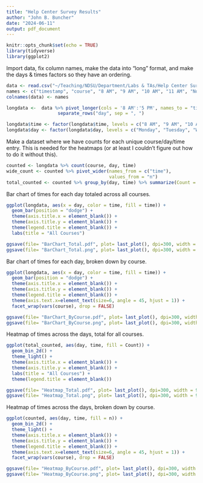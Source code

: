 ```yaml
---
title: "Help Center Survey Results"
author: "John B. Buncher"
date: "2024-06-11"
output: pdf_document
---
```


```r
knitr::opts_chunk$set(echo = TRUE)
library(tidyverse)
library(ggplot2)
```

Import data, fix column names, make the data into "long" format, and make the days & times factors so they have an ordering.
```r
data <- read.csv("~/Teaching/NDSU/Department/Labs & TAs/Help Center Survey/Help Center Scheduling Survey (Responses) - Form Responses 1.csv", na.string = "")
names <- c("timestamp", "course", "8 AM", "9 AM", "10 AM", "11 AM", "Noon", "1 PM", "2 PM", "3 PM", "4 PM", "5 PM")
colnames(data) <- names

longdata <-  data %>% pivot_longer(cols = '8 AM':'5 PM', names_to = "time", values_to = "day", values_drop_na = "TRUE") %>%
                   separate_rows("day", sep = ", ")

longdata$time <- factor(longdata$time, levels = c("8 AM", "9 AM", "10 AM", "11 AM", "Noon", "1 PM", "2 PM", "3 PM", "4 PM",  "5 PM"), ordered = TRUE)
longdata$day <- factor(longdata$day, levels = c("Monday", "Tuesday", "Wednesday", "Thursday", "Friday"), ordered = TRUE)
```

Make a dataset where we have counts for each unique course/day/time entry. This is needed for the heatmaps (or at least I couldn't figure out how to do it without this).
```r
counted <- longdata %>% count(course, day, time)
wide_count <- counted %>% pivot_wider(names_from = c("time"),
                                      values_from = "n")
total_counted <- counted %>% group_by(day, time) %>% summarize(Count = sum(n))
```

Bar chart of times for each day totaled across all courses.
```r
ggplot(longdata, aes(x = day, color = time, fill = time)) +
  geom_bar(position = "dodge") + 
  theme(axis.title.x = element_blank()) +
  theme(axis.title.y = element_blank()) +
  theme(legend.title = element_blank()) +
  labs(title = "All Courses")

ggsave(file= "BarChart_Total.pdf", plot= last_plot(), dpi=300, width = 9, height = 6, units = "in", device = "pdf")
ggsave(file= "BarChart_Total.png", plot= last_plot(), dpi=300, width = 9, height = 6, units = "in", device = "png")
```

Bar chart of times for each day, broken down by course.
```r
ggplot(longdata, aes(x = day, color = time, fill = time)) +
  geom_bar(position = "dodge") + 
  theme(axis.title.x = element_blank()) +
  theme(axis.title.y = element_blank()) +
  theme(legend.title = element_blank()) +
  theme(axis.text.x=element_text(size=6, angle = 45, hjust = 1)) + 
  facet_wrap(vars(course), drop = FALSE)

ggsave(file= "BarChart_ByCourse.pdf", plot= last_plot(), dpi=300, width = 9, height = 6, units = "in", device = "pdf")
ggsave(file= "BarChart_ByCourse.png", plot= last_plot(), dpi=300, width = 9, height = 6, units = "in", device = "png"
```

Heatmap of times across the days, total for all courses.
```r
ggplot(total_counted, aes(day, time, fill = Count)) + 
  geom_bin_2d() +
  theme_light() +
  theme(axis.title.x = element_blank()) + 
  theme(axis.title.y = element_blank()) +
  labs(title = "All Courses") +
  theme(legend.title = element_blank())

ggsave(file= "Heatmap_Total.pdf", plot= last_plot(), dpi=300, width = 9, height = 6, units = "in", device = "pdf")
ggsave(file= "Heatmap_Total.png", plot= last_plot(), dpi=300, width = 9, height = 6, units = "in", device = "png")
```

Heatmap of times across the days, broken down by course.
```r
ggplot(counted, aes(day, time, fill = n)) + 
  geom_bin_2d() +
  theme_light() +
  theme(axis.title.x = element_blank()) + 
  theme(axis.title.y = element_blank()) +
  theme(legend.title = element_blank()) +
  theme(axis.text.x=element_text(size=6, angle = 45, hjust = 1)) + 
  facet_wrap(vars(course), drop = FALSE)

ggsave(file= "Heatmap_ByCourse.pdf", plot= last_plot(), dpi=300, width = 9, height = 6, units = "in", device = "pdf")
ggsave(file= "Heatmap_ByCourse.png", plot= last_plot(), dpi=300, width = 9, height = 6, units = "in", device = "png")
```
